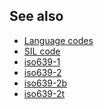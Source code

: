 ==See also==

*[[Language code]]s
*[[SIL code]]
*[[iso639-1]]
*[[iso639-2]]
*[[iso639-2b]]
*[[iso639-2t]]